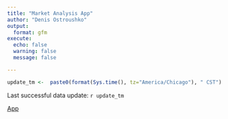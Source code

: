 ```yaml
---
title: "Market Analysis App"
author: "Denis Ostroushko"
output:
  format: gfm
execute:
  echo: false
  warning: false
  message: false

---
```


<!-- gfm --> 
```r
update_tm <-  paste0(format(Sys.time(), tz="America/Chicago"), " CST")
```

Last successful data update: `r update_tm`

[App](https://kexite.shinyapps.io/01_Deployment/)